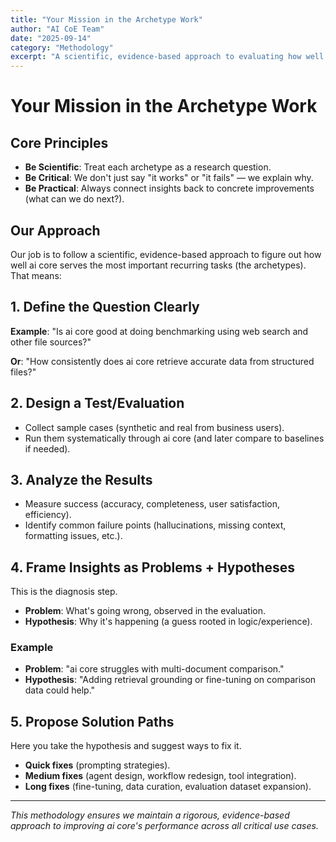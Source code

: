 ```yaml
---
title: "Your Mission in the Archetype Work"
author: "AI CoE Team"
date: "2025-09-14"
category: "Methodology"
excerpt: "A scientific, evidence-based approach to evaluating how well ai core serves the most important recurring tasks (the archetypes)."
---
```


# Your Mission in the Archetype Work

## Core Principles

- **Be Scientific**: Treat each archetype as a research question.
- **Be Critical**: We don't just say "it works" or "it fails" — we explain why.
- **Be Practical**: Always connect insights back to concrete improvements (what can we do next?).

## Our Approach

Our job is to follow a scientific, evidence-based approach to figure out how well ai core serves the most important recurring tasks (the archetypes). That means:

## 1. Define the Question Clearly

**Example**: "Is ai core good at doing benchmarking using web search and other file sources?"

**Or**: "How consistently does ai core retrieve accurate data from structured files?"

## 2. Design a Test/Evaluation

- Collect sample cases (synthetic and real from business users).
- Run them systematically through ai core (and later compare to baselines if needed).

## 3. Analyze the Results

- Measure success (accuracy, completeness, user satisfaction, efficiency).
- Identify common failure points (hallucinations, missing context, formatting issues, etc.).

## 4. Frame Insights as Problems + Hypotheses

This is the diagnosis step.

- **Problem**: What's going wrong, observed in the evaluation.
- **Hypothesis**: Why it's happening (a guess rooted in logic/experience).

### Example

- **Problem**: "ai core struggles with multi-document comparison."
- **Hypothesis**: "Adding retrieval grounding or fine-tuning on comparison data could help."

## 5. Propose Solution Paths

Here you take the hypothesis and suggest ways to fix it.

- **Quick fixes** (prompting strategies).
- **Medium fixes** (agent design, workflow redesign, tool integration).
- **Long fixes** (fine-tuning, data curation, evaluation dataset expansion).

---

*This methodology ensures we maintain a rigorous, evidence-based approach to improving ai core's performance across all critical use cases.*
